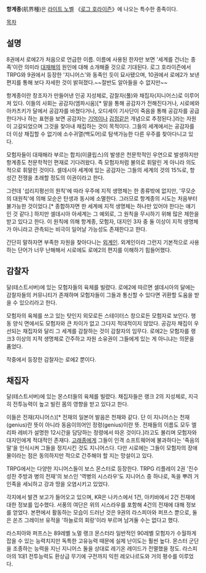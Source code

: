 '''항계종'''(航界種)은 [[라이트 노벨]] 《[[로그 호라이즌]]》에 나오는 특수한 종족이다.

[[목차]]
== 설명 ==

8권에서 로에2가 처음으로 언급한 이름. 이름에 사용된 한자만 보면 '세계를 건너는 종족'이란 의미라 [[대재해]]의 원인에 대해 소개해줄 것으로 기대된다. 로그 호라이즌에서 TRPG와 9권에서 등장한 '지니어스'와 동족인 듯이 묘사됐으며, 10권에서 로에2가 보낸 편지를 통해 보다 자세한 것이 밝혀졌다.~~절반도 알아들을 수 없지만~~

항계종이란 창조자가 만들어낸 인공 지성체로, 감찰자(풀)와 채집자(지니어스)로 이루어져 있다. 이들의 사회는 공감자(엠파시움)[* 말을 통해 공감자가 전해진다거나, 시로에와 아카츠키가 달에서 공감자를 바쳤다거나, 오디세이 기사단이 죽음을 통해 공감자를 공급한다거나 하는 표현을 보면 공감자는 [[기억]]이나 [[감정]]같은 개념으로 추정된다.]라는 자원이 고갈되었으며 그것을 찾아내 채집하는 것이 목적이다. 그들의 세계에서는 공감자를 더 이상 채집할 수 없기에 소수귀열(백도어)로 탐색가능한 다른 우주를 찾아다니고 있다.

모험자들이 대재해라 부르는 합치(이클립스)의 발생은 천문학적인 우연으로 발생하지만 항계종도 천문학적인 편재로 기다려왔다. 즉 모험자처럼 불의로 휘말린 게 아니라 의도적으로 휘말린 것이다. 셀데시아 세계에 있는 공감자는 그들의 세계의 것의 15%로, 항성간 전쟁을 초래할 정도의 이권이라고 한다.

그런데 '섭리지평선의 원칙'에 따라 우주에 지적 생명체는 한 종류밖에 없지만, '무모순의 대원칙'에 의해 모순은 탄생과 동시에 소멸한다. 그러므로 항계종의 시도는 처음부터 불가능한 것이었다.[* 종합하자면 한 세계에 지적 생명체는 하나만 있어야 한다는 얘기인 것 같다.] 하지만 셀데시아 아세계는 그 예외로, 그 원칙을 무시하기 위해 많은 제한을 받고 있다고 한다. 이 원칙에 의해 항계종, 모험자, 대지인 3자 중 둘 이상이 지적 생명체가 아니라고 관측되는 비극이 일어날 가능성도 존재한다고 한다.

간단히 말하자면 부족한 자원을 찾아다니는 [[외계인]]. 외계인이라 그런지 기본적으로 사용하는 단어가 너무 난해해서 시로에도 로에2의 편지를 이해하기 힘들어했다.

== 감찰자 ==
달(테스트서버)에 있는 모험자들의 육체를 빌렸다. 로에2에 따르면 셀데시아의 달에는 감찰자들의 커뮤니티가 존재하며 모험자들이 그들과 통신할 수 있다면 귀환할 도움을 받을 수 있으리라고 한다.

모험자의 육체를 쓰고 있는 탓인지 외모로든 스테이터스 창으로든 모험자로 보인다. 행동 양식 면에서도 모험자와 큰 차이가 없고 그다지 적대적이지 않았다. 공감자 채집이 우선되는 채집자와 달리 그 세계를 감찰하는 것이 감찰자의 임무다. 로에2는 모험자를 랭크3 이상의 지적 생명체로 간주하고 자원 소유권이 그들에게 있는 게 아니냐는 의문을 품었다.

작중에서 등장한 감찰자는 로에2 뿐이다.

== 채집자 ==
달(테스트서버)에 있는 몬스터들의 육체를 빌렸다. 채집자들은 랭크 2의 지성체로, 지극히 전투능력이 높고 빌린 몸의 영향을 받고 있다고 한다.

이들은 전재(지니어스)[* 전재의 일본어 발음은 천재와 같다. 단 이 지니어스는 천재(genius)란 뜻이 아니라 동음이의어인 정령(genius)이란 뜻. 전재들의 이름도 모두 엘리파 레비가 설명한 12시간을 담당하는 정령에서 따온 것이다.]라고도 불리며 모험자와 대지인에게 적대적인 존재다. [[고래종]]에게 그들이 인격 소프트웨어에 불과하다는 '죽음의 말'을 인식시켜 그들을 정지시킨 것도 지니어스다. 다만 시로에는 그들이 모험자의 장애물이라는 점은 동의하지만 적으로 간주해야 할 지는 망설이고 있다.

TRPG에서는 다양한 지니어스들이 보스 몬스터로 등장한다. TRPG 리플레이 2권 '진수성찬 주방과 병의 전재'의 보스인 '역병의 시스라우'도 지니어스 중 하나로, 독을 뿌려 거인족을 세뇌하고 강과 땅을 오염시키고 있었다.

각지에서 발견 보고가 들어오고 있으며, KR은 나카스에서 1건, 아키바에서 2건 전재에 대한 정보를 입수했다. 서풍의 여단은 위의 시스라우를 포함해 4건의 전재에 대해 정보를 얻었다. 본편에서 활동하는 모습이 드러난 것은 9권의 라스피아와 퍼프스 뿐으로, 둘은 쏜즈 그레이브 유적을 '하늘로의 회랑'이라 부르며 남겨둘 수는 없다고 했다.

라스피아와 퍼프스는 89레벨 노멀 랭크 몬스터라 일반적인 90레벨 모험자가 수월하게 잡을 수 있는 능력치지만 독특한 고유능력 때문에 실제 난이도는 훨씬 높다. 몬스터 군단을 조종하는 능력을 지닌 지니어스 둘을 상대로 레기온 레이드가 전멸했을 정도. 라스피아의 1대1 전투능력도 환상급 무기에 구전까지 익힌 레오나르도와 거의 평수를 이루었다.
